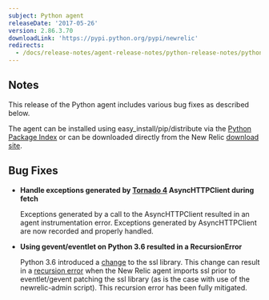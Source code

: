 ```yaml
---
subject: Python agent
releaseDate: '2017-05-26'
version: 2.86.3.70
downloadLink: 'https://pypi.python.org/pypi/newrelic'
redirects:
  - /docs/release-notes/agent-release-notes/python-release-notes/python-agent-286369
---
```


## Notes

This release of the Python agent includes various bug fixes as described below.

The agent can be installed using easy_install/pip/distribute via the [Python Package Index](https://pypi.python.org/pypi/newrelic) or can be downloaded directly from the New Relic [download site](http://download.newrelic.com/python_agent/release/).

## Bug Fixes

* **Handle exceptions generated by [Tornado 4](/docs/agents/python-agent/hosting-mechanisms/introductory-tornado-4-support) AsyncHTTPClient during fetch**

  Exceptions generated by a call to the AsyncHTTPClient resulted in an agent instrumentation error. Exceptions generated by AsyncHTTPClient are now recorded and properly handled.
* **Using gevent/eventlet on Python 3.6 resulted in a RecursionError**

  Python 3.6 introduced a [change](https://github.com/python/cpython/commit/328067c468f82e4ec1b5c510a4e84509e010f296) to the ssl library. This change can result in a [recursion error](https://bugs.python.org/issue29149) when the New Relic agent imports ssl prior to eventlet/gevent patching the ssl library (as is the case with use of the newrelic-admin script). This recursion error has been fully mitigated.
